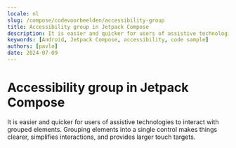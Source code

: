 ```yaml
---
locale: nl
slug: /compose/codevoorbeelden/accessibility-group
title: Accessibility group in Jetpack Compose
description: It is easier and quicker for users of assistive technologies to interact with grouped elements.
keywords: [Android, Jetpack Compose, accessibility, code sample]
authors: [pavlo]
date: 2024-07-09
---
```


# Accessibility group in Jetpack Compose

It is easier and quicker for users of assistive technologies to interact with grouped elements. Grouping elements into a single control makes things clearer, simplifies interactions, and provides larger touch targets.

<CodeSample id="accessibility-group" platform="compose" locale="nl"/>
